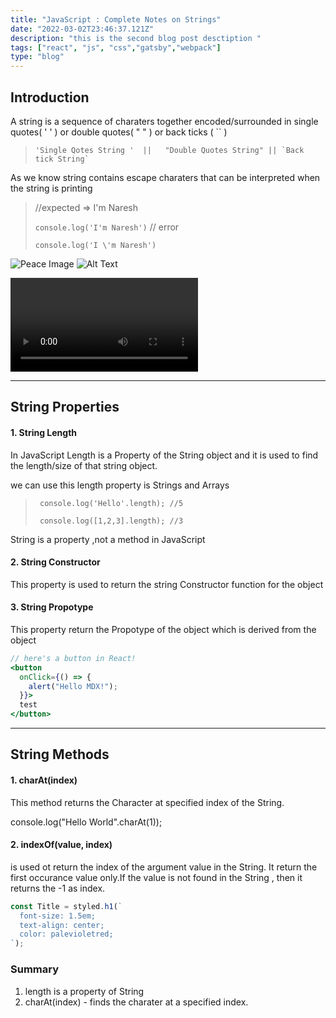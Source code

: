 ```yaml
---
title: "JavaScript : Complete Notes on Strings"
date: "2022-03-02T23:46:37.121Z"
description: "this is the second blog post desctiption "
tags: ["react", "js", "css","gatsby","webpack"]
type: "blog"
---
```


## Introduction 
A string is a sequence of charaters together encoded/surrounded in single quotes( ' ' ) or double quotes( " " ) or back ticks ( `` )

> ``` 'Single Qotes String '  ||   "Double Quotes String" || `Back tick String`  ```

As we know string contains escape charaters that can be interpreted when the string is printing

> //expected => I'm Naresh
>
> ``` console.log('I'm Naresh') ``` // error
>
> ``` console.log('I \'m Naresh') ```

![Peace Image](./peace.webp)
![Alt Text](https://media.giphy.com/media/vFKqnCdLPNOKc/giphy.gif)


 <Video
        videoSrcURL="https://youtube.com/embed/wnN_46WK1rE"
        videoTitle="Official Music Video on YouTube"
/>
*** 
## String Properties

#### 1. String Length
In JavaScript Length is a Property of the String object and it is used to find the length/size of that string object.

we can use this length property is Strings and Arrays

>``` console.log('Hello'.length); //5```
>
> ``` console.log([1,2,3].length); //3```

<Callouts name="warning">String is a property ,not a method in JavaScript </Callouts>

#### 2. String Constructor
This property is used to return the string Constructor function for the object

#### 3. String Propotype

This property return the Propotype of the object which is derived from the object


```jsx highlights=1,3-4 file=index.js 
// here's a button in React!
<button
  onClick={() => {
    alert("Hello MDX!");
  }}>
  test
</button>
```


*** 
## String Methods
#### 1.  charAt(index)
This method returns the Character at specified index of the String.

console.log("Hello World".charAt(1));

#### 2. indexOf(value, index)
is used ot return the index  of the argument value in the String. It return the first occurance value only.If the value is not found in the String , then it returns the -1 as index.

```jsx file=style.jsx
const Title = styled.h1(`
  font-size: 1.5em;
  text-align: center;
  color: palevioletred;
`);
```


### Summary
1. length is a property of String
2. charAt(index) - finds the charater at a specified index.





